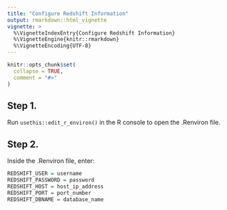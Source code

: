 ```yaml
---
title: "Configure Redshift Information"
output: rmarkdown::html_vignette
vignette: >
  %\VignetteIndexEntry{Configure Redshift Information}
  %\VignetteEngine{knitr::rmarkdown}
  %\VignetteEncoding{UTF-8}
---
```


```r
knitr::opts_chunk$set(
  collapse = TRUE,
  comment = "#>"
)
```

## Step 1.  

Run `usethis::edit_r_environ()` in the R console to open the .Renviron file.

## Step 2.  

Inside the .Renviron file, enter:

```r
REDSHIFT_USER = username
REDSHIFT_PASSWORD = password
REDSHIFT_HOST = host_ip_address
REDSHIFT_PORT = port_number
REDSHIFT_DBNAME = database_name
```
